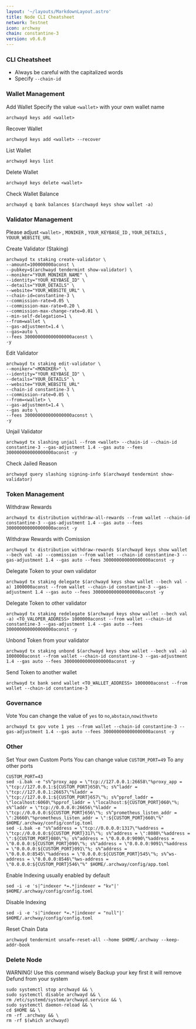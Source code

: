 ```yaml
---
layout: '~/layouts/MarkdownLayout.astro'
title: Node CLI Cheatsheet
network: Testnet
icon: archway
chain: constantine-3
version: v0.6.0
---
```


### CLI Cheatsheet

- Always be careful with the capitalized words
- Specify `--chain-id`

### Wallet Management

Add Wallet
Specify the value `<wallet>` with your own wallet name

```
archwayd keys add <wallet>
```

Recover Wallet
```
archwayd keys add <wallet> --recover
```

List Wallet
```
archwayd keys list
```

Delete Wallet
```
archwayd keys delete <wallet>
```

Check Wallet Balance
```
archwayd q bank balances $(archwayd keys show wallet -a)
```

### Validator Management

Please adjust `<wallet>` , `MONIKER` , `YOUR_KEYBASE_ID` , `YOUR_DETAILS` , `YOUUR_WEBSITE_URL`

Create Validator (Staking)
```
archwayd tx staking create-validator \
--amount=100000000aconst \
--pubkey=$(archwayd tendermint show-validator) \
--moniker="YOUR_MONIKER_NAME" \
--identity="YOUR_KEYBASE_ID" \
--details="YOUR_DETAILS" \
--website="YOUR_WEBSITE_URL" \
--chain-id=constantine-3 \
--commission-rate=0.05 \
--commission-max-rate=0.20 \
--commission-max-change-rate=0.01 \
--min-self-delegation=1 \
--from=wallet \
--gas-adjustment=1.4 \
--gas=auto \
--fees 300000000000000000aconst \
-y
```

Edit Validator
```
archwayd tx staking edit-validator \
--moniker="<MONIKER>" \
--identity="YOUR_KEYBASE_ID" \
--details="YOUR_DETAILS" \
--website="YOUR_WEBSITE_URL"
--chain-id constantine-3 \
--commission-rate=0.05 \
--from=<wallet> \
--gas-adjustment=1.4 \
--gas auto \
--fees 300000000000000000aconst \
-y
```


Unjail Validator
```
archwayd tx slashing unjail --from <wallet> --chain-id --chain-id constantine-3 --gas-adjustment 1.4 --gas auto --fees 300000000000000000aconst -y
```

Check Jailed Reason
```
archwayd query slashing signing-info $(archwayd tendermint show-validator)
```

### Token Management

Withdraw Rewards
```
archwayd tx distribution withdraw-all-rewards --from wallet --chain-id constantine-3 --gas-adjustment 1.4 --gas auto --fees 300000000000000000aconst -y
```

Withdraw Rewards with Comission
```
archwayd tx distribution withdraw-rewards $(archwayd keys show wallet --bech val -a) --commission --from wallet --chain-id constantine-3 --gas-adjustment 1.4 --gas auto --fees 300000000000000000aconst -y
```

Delegate Token to your own validator
```
archwayd tx staking delegate $(archwayd keys show wallet --bech val -a) 1000000aconst --from wallet --chain-id constantine-3 --gas-adjustment 1.4 --gas auto --fees 300000000000000000aconst -y
```

Delegate Token to other validator
```
archwayd tx staking redelegate $(archwayd keys show wallet --bech val -a) <TO_VALOPER_ADDRESS> 1000000aconst --from wallet --chain-id constantine-3 --gas-adjustment 1.4 --gas auto --fees 300000000000000000aconst -y
```

Unbond Token from your validator
```
archwayd tx staking unbond $(archwayd keys show wallet --bech val -a) 1000000aconst --from wallet --chain-id constantine-3 --gas-adjustment 1.4 --gas auto --fees 300000000000000000aconst -y
```

Send Token to another wallet
```
archwayd tx bank send wallet <TO_WALLET_ADDRESS> 1000000aconst --from wallet --chain-id constantine-3
```

### Governance 

Vote
You can change the value of `yes` to `no`,`abstain`,`nowithveto`

```
archwayd tx gov vote 1 yes --from wallet --chain-id constantine-3 --gas-adjustment 1.4 --gas auto --fees 300000000000000000aconst -y
```

### Other

Set Your own Custom Ports
You can change value `CUSTOM_PORT=49` To any other ports
```
CUSTOM_PORT=43
sed -i.bak -e "s%^proxy_app = \"tcp://127.0.0.1:26658\"%proxy_app = \"tcp://127.0.0.1:${CUSTOM_PORT}658\"%; s%^laddr = \"tcp://127.0.0.1:26657\"%laddr = \"tcp://127.0.0.1:${CUSTOM_PORT}657\"%; s%^pprof_laddr = \"localhost:6060\"%pprof_laddr = \"localhost:${CUSTOM_PORT}060\"%; s%^laddr = \"tcp://0.0.0.0:26656\"%laddr = \"tcp://0.0.0.0:${CUSTOM_PORT}656\"%; s%^prometheus_listen_addr = \":26660\"%prometheus_listen_addr = \":${CUSTOM_PORT}660\"%" $HOME/.archway/config/config.toml
sed -i.bak -e "s%^address = \"tcp://0.0.0.0:1317\"%address = \"tcp://0.0.0.0:${CUSTOM_PORT}317\"%; s%^address = \":8080\"%address = \":${CUSTOM_PORT}080\"%; s%^address = \"0.0.0.0:9090\"%address = \"0.0.0.0:${CUSTOM_PORT}090\"%; s%^address = \"0.0.0.0:9091\"%address = \"0.0.0.0:${CUSTOM_PORT}091\"%; s%^address = \"0.0.0.0:8545\"%address = \"0.0.0.0:${CUSTOM_PORT}545\"%; s%^ws-address = \"0.0.0.0:8546\"%ws-address = \"0.0.0.0:${CUSTOM_PORT}546\"%" $HOME/.archway/config/app.toml
```

Enable Indexing usually enabled by default
```
sed -i -e 's|^indexer *=.*|indexer = "kv"|' $HOME/.archway/config/config.toml
```

Disable Indexing
```
sed -i -e 's|^indexer *=.*|indexer = "null"|' $HOME/.archway/config/config.toml
```

Reset Chain Data
```
archwayd tendermint unsafe-reset-all --home $HOME/.archway --keep-addr-book
```

### Delete Node

WARNING! Use this command wisely 
Backup your key first it will remove Defund from your system

```
sudo systemctl stop archwayd && \
sudo systemctl disable archwayd && \
rm /etc/systemd/system/archwayd.service && \
sudo systemctl daemon-reload && \
cd $HOME && \
rm -rf .archway && \
rm -rf $(which archwayd)
```
